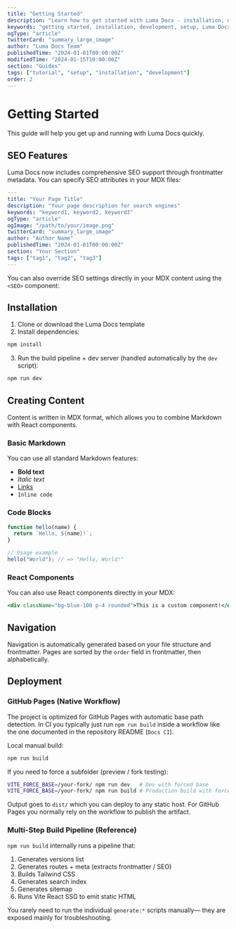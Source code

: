 ```yaml
---
title: "Getting Started"
description: "Learn how to get started with Luma Docs - installation, development, and deployment guide"
keywords: "getting started, installation, development, setup, Luma Docs tutorial"
ogType: "article"
twitterCard: "summary_large_image"
author: "Luma Docs Team"
publishedTime: "2024-01-01T00:00:00Z"
modifiedTime: "2024-01-15T10:00:00Z"
section: "Guides"
tags: ["tutorial", "setup", "installation", "development"]
order: 2
---
```


# Getting Started

This guide will help you get up and running with Luma Docs quickly.

## SEO Features

Luma Docs now includes comprehensive SEO support through frontmatter metadata. You can specify SEO attributes in your MDX files:

```yaml
---
title: "Your Page Title"
description: "Your page description for search engines"
keywords: "keyword1, keyword2, keyword3"
ogType: "article"
ogImage: "/path/to/your/image.png"
twitterCard: "summary_large_image"
author: "Author Name"
publishedTime: "2024-01-01T00:00:00Z"
section: "Your Section"
tags: ["tag1", "tag2", "tag3"]
---
```

You can also override SEO settings directly in your MDX content using the `<SEO>` component:

<SEO
  title="Custom Page Title Override"
  description="This description will override the frontmatter description"
  keywords="custom, override, seo"
/>

## Installation

1. Clone or download the Luma Docs template
2. Install dependencies:

```bash
npm install
```

3. Run the build pipeline + dev server (handled automatically by the `dev` script):

```bash
npm run dev
```

## Creating Content

Content is written in MDX format, which allows you to combine Markdown with React components.

### Basic Markdown

You can use all standard Markdown features:

- **Bold text**
- _Italic text_
- [Links](https://example.com)
- `Inline code`

### Code Blocks

```javascript
function hello(name) {
  return `Hello, ${name}!`;
}

// Usage example
hello("World"); // => "Hello, World!"
```

### React Components

You can also use React components directly in your MDX:

```jsx
<div className="bg-blue-100 p-4 rounded">This is a custom component!</div>
```

## Navigation

Navigation is automatically generated based on your file structure and frontmatter. Pages are sorted by the `order` field in frontmatter, then alphabetically.

## Deployment

### GitHub Pages (Native Workflow)

The project is optimized for GitHub Pages with automatic base path detection. In CI you typically just run `npm run build` inside a workflow like the one documented in the repository README (`Docs CI`).

Local manual build:

```bash
npm run build
```

If you need to force a subfolder (preview / fork testing):

```bash
VITE_FORCE_BASE=/your-fork/ npm run dev   # Dev with forced base
VITE_FORCE_BASE=/your-fork/ npm run build # Production build with forced base
```

Output goes to `dist/` which you can deploy to any static host. For GitHub Pages you normally rely on the workflow to publish the artifact.

### Multi-Step Build Pipeline (Reference)

`npm run build` internally runs a pipeline that:

1. Generates versions list
2. Generates routes + meta (extracts frontmatter / SEO)
3. Builds Tailwind CSS
4. Generates search index
5. Generates sitemap
6. Runs Vite React SSG to emit static HTML

You rarely need to run the individual `generate:*` scripts manually— they are exposed mainly for troubleshooting.


<NextLink href="/guides/components/" label="Component Showcase" />
